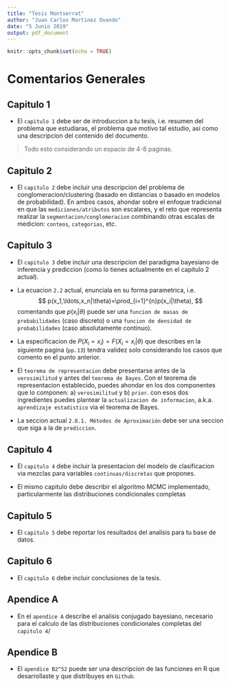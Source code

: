 ```yaml
---
title: "Tesis Montserrat"
author: "Juan Carlos Martinez Ovando"
date: "5 Junio 2019"
output: pdf_document
---
```


```r
knitr::opts_chunk$set(echo = TRUE)
```

# Comentarios Generales

## Capitulo 1

* El `capitulo 1` debe ser de introduccion a tu tesis, i.e. resumen del problema que estudiaras, el problema que motivo tal estudio, asi como una descripcion del contenido del documento. 

> Todo esto considerando un espacio de 4-8 paginas.

## Capitulo 2

* El `capitulo 2` debe incluir una descripcion del problema de conglomeracion/clustering (basado en distancias o basado en modelos de probabilidad). En ambos casos, ahondar sobre el enfoque tradicional en que las `mediciones/atributos` son escalares, y el reto que representa realizar la `segmentacion/conglomeracion` combinando otras escalas de medicion: `conteos`, `categorias`, etc.

## Capitulo 3

* El `capitulo 3` debe incluir una descripcion del paradigma bayesiano de inferencia y prediccion (como lo tienes actualmente en el capitulo 2 actual).

* La ecuacion `2.2` actual, enunciala en su forma parametrica, i.e.
$$
p(x_1,\ldots,x_n|\theta)=\prod_{i=1}^{n}p(x_i|\theta),
$$
comentando que $p(x_i|\theta)$ puede ser una `funcion de masas de probabilidades` (caso discreto) o una `funcion de densidad de probabilidades` (caso absolutamente continuo).

* La especificacion de $P(X_i=x_i)=F(X_i=x_i|\theta)$ que describes en la siguiente pagina (`pp.13`) tendra validez solo considerando los casos que comento en el punto anterior.

* El `teorema de representacion` debe presentarse antes de la `verosimilitud` y antes del `teorema de Bayes`. Con el teorema de representacion establecido, puedes ahondar en los dos componentes que lo componen: a) `verosimilitud` y b) `prior`. con esos dos ingredientes puedes plantear la `actualizacion de informacion`, a.k.a. `aprendizaje estadistico` via el teorema de Bayes.

* La seccion actual `2.8.1. Métodos de Aproximación` debe ser una seccion que siga a la de `prediccion`.

## Capitulo 4

* El `capitulo 4` debe incluir la presentacion del modelo de clasificacion via mezclas para variables `continuas/discretas` que propones.

* El mismo capitulo debe describir el algoritmo MCMC implementado, particularmente las distribuciones condicionales completas

## Capitulo 5

* El `capitulo 5` debe reportar los resultados del analisis para tu base de datos.

## Capitulo 6

* El `capitulo 6` debe incluir conclusiones de la tesis.

## Apendice A 

* En el `apendice A` describe el analisis conjugado bayesiano, necesario para el calculo de las distribuciones condicionales completas del `capitulo 4`/

## Apendice B

* El `apendice B2^52
` puede ser una descripcion de las funciones en R que desarrollaste y que distribuyes en `Github`.
